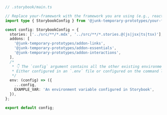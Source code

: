 ```ts
// .storybook/main.ts

// Replace your-framework with the framework you are using (e.g., react-webpack5, vue3-webpack5)
import type { StorybookConfig } from '@junk-temporary-prototypes/your-framework';

const config: StorybookConfig = {
  stories: ['../src/**/*.mdx', '../src/**/*.stories.@(js|jsx|ts|tsx)'],
  addons: [
    '@junk-temporary-prototypes/addon-links',
    '@junk-temporary-prototypes/addon-essentials',
    '@junk-temporary-prototypes/addon-interactions',
  ],
  /*
   * 👇 The `config` argument contains all the other existing environment variables.
   * Either configured in an `.env` file or configured on the command line.
   */
  env: (config) => ({
    ...config,
    EXAMPLE_VAR: 'An environment variable configured in Storybook',
  }),
};

export default config;
```
